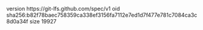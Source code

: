 version https://git-lfs.github.com/spec/v1
oid sha256:b82f78baec758359ca338ef3156fa7112e7ed1d7f477e781c7084ca3c8d0a34f
size 19927
